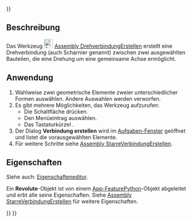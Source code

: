 <languages/>
{{UnfinishedDocu{{#translation:}}}}

{{Docnav/de
|[[Assembly_CreateJointFixed/de|StarreVerbindungErstellen]]
|[[Assembly_CreateJointCylindrical/de|ZylindrischeFührungErstellen]]
|[[Assembly_Workbench/de|Assembly]]
|IconL=Assembly_CreateJointFixed.svg
|IconR=Assembly_CreateJointCylindrical.svg
|IconC=Workbench_Assembly.svg
}}

<div class="mw-translate-fuzzy">
{{GuiCommand/de
|Name=Assembly CreateJointRevolute
|Name/de=Assembly DrehverbindungErstellen
|MenuLocation=Assembly → Drehverbindung erstellen
|Workbenches=[[Assembly_Workbench/de|Assembly]]
|Shortcut={{KEY|R}}
|Version=1.0
|SeeAlso=
}}
</div>

<span id="Description"></span>
==Beschreibung==

<div class="mw-translate-fuzzy">
Das Werkzeug [[Image:Assembly_CreateJointRevolute.svg|24px]] [[Assembly_CreateJointRevolute/de|Assembly DrehverbindungErstellen]] erstellt eine Drehverbindung (auch Scharnier genannt) zwischen zwei ausgewählten Bauteilen, die eine Drehung um eine gemeinsame Achse ermöglicht.
</div>

<span id="Usage"></span>
==Anwendung==

<div class="mw-translate-fuzzy">
# Wahlweise zwei geometrische Elemente zweier unterschiedlicher Formen auswählen. Andere Auswahlen werden verworfen.
# Es gibt mehrere Möglichkeiten, das Werkzeug aufzurufen:
#* Die Schaltfläche {{Button|[[Image:Assembly_CreateJointRevolute.svg|16px]] [[Assembly_CreateJointRevolute/de|Drehverbindung erstellen]]}} drücken.
#* Den Menüeintrag {{MenuCommand|Assembly → [[Image:Assembly_CreateJointRevolute.svg|16px]] Drehverbindung erstellen}} auswählen.
#* Das Tastaturkürzel {{KEY|R}}.
# Der Dialog '''Verbindung erstellen''' wird im [[Task_panel/de|Aufgaben-Fenster]] geöffnet und listet die vorausgewählten Elemente.
# Für weitere Schritte siehe [[Assembly_CreateJointFixed/de#Anwendung|Assembly StarreVerbindungErstellen]].
</div>

<span id="Properties"></span>
==Eigenschaften==

Siehe auch: [[Property_editor/de|Eigenschafteneditor]].

Ein '''Revolute'''-Objekt ist von einem [[App_FeaturePython/de|App-FeaturePython]]-Objekt abgeleitet und erbt alle seine Eigenschaften. Siehe [[Assembly_CreateJointFixed/de#Eigenschaften|Assembly StarreVerbindungErstellen]] für weitere Eigenschaften.


{{Docnav/de
|[[Assembly_CreateJointFixed/de|StarreVerbindungErstellen]]
|[[Assembly_CreateJointCylindrical/de|ZylindrischeFührungErstellen]]
|[[Assembly_Workbench/de|Assembly]]
|IconL=Assembly_CreateJointFixed.svg
|IconR=Assembly_CreateJointCylindrical.svg
|IconC=Workbench_Assembly.svg
}}

{{Assembly_Tools_navi{{#translation:}}}}
{{Userdocnavi{{#translation:}}}}